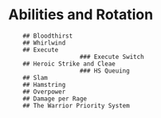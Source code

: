 # Abilities and Rotation{#abilities}
        ## Bloodthirst
        ## Whirlwind
        ## Execute
                        ### Execute Switch
        ## Heroic Strike and Cleae
                        ### HS Queuing
        ## Slam
        ## Hamstring
        ## Overpower
        ## Damage per Rage
        ## The Warrior Priority System